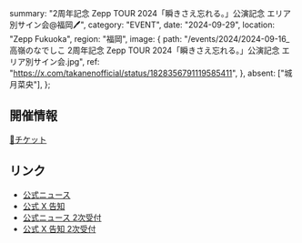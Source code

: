   summary: "2周年記念 Zepp TOUR 2024「瞬きさえ忘れる。」公演記念 エリア別サイン会@福岡🖊",
  category: "EVENT",
  date: "2024-09-29",
  location: "Zepp Fukuoka",
  region: "福岡",
  image: {
    path: "/events/2024/2024-09-16_高嶺のなでしこ 2周年記念 Zepp TOUR 2024「瞬きさえ忘れる。」公演記念 エリア別サイン会.jpg",
    ref: "https://x.com/takanenofficial/status/1828356791119585411",
  },
  absent: ["城月菜央"],
};

## 開催情報

[🎫チケット](https://ch.chara-ani.com/member_menu.aspx)

## リンク

- [公式ニュース](https://takanenonadeshiko.jp/?p=2335)
- [公式 X 告知](https://x.com/takanenofficial/status/1828356791119585411)
- [公式ニュース 2次受付](https://takanenonadeshiko.jp/?p=2340)
- [公式 X 告知 2次受付](https://x.com/takanenofficial/status/1830542644227027233)
